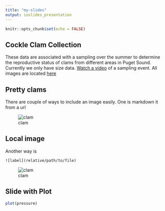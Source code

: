```yaml
---
title: "my-slides"
output: ioslides_presentation
---
```


```r
knitr::opts_chunk$set(echo = FALSE)
```

## Cockle Clam Collection

These data are associated with a sampling over the summer to determine the reproductive status of clams from different areas in Puget Sound. Currently we only have size data. [Watch a video](https://uw.hosted.panopto.com/Panopto/Pages/Viewer.aspx?id=8c080c5d-7e85-49f3-846b-ab9b012116db) of a sampling event. All images are located [here](https://github.com/RobertsLab/project-cockle-repro)

## Pretty clams

There are couple of ways to include an image easily.
One is markdown it from a url 

![clam](http://gannet.fish.washington.edu/seashell/snaps/dissect-measure_-_11.jpeg_30244032_2020-11-24_09-03-15.png)


## Local image

Another way is 

```
![label](relative/path/to/file)
```
![clam](../img/myclam.png)


## Slide with Plot

```r
plot(pressure)
```

